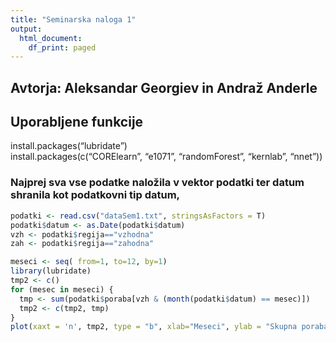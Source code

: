```yaml
---
title: "Seminarska naloga 1"
output:
  html_document:
    df_print: paged
---
```


## Avtorja: Aleksandar Georgiev in Andraž Anderle

## Uporabljene funkcije
install.packages("lubridate") <br />
install.packages(c("CORElearn", "e1071", "randomForest", "kernlab", "nnet"))

### Najprej sva vse podatke naložila v vektor podatki ter datum shranila kot podatkovni tip datum, 
```r
podatki <- read.csv("dataSem1.txt", stringsAsFactors = T)
podatki$datum <- as.Date(podatki$datum)
vzh <- podatki$regija=="vzhodna"
zah <- podatki$regija=="zahodna"
```

```r
meseci <- seq( from=1, to=12, by=1)
library(lubridate)
tmp2 <- c()
for (mesec in meseci) {
  tmp <- sum(podatki$poraba[vzh & (month(podatki$datum) == mesec)])
  tmp2 <- c(tmp2, tmp)
}
plot(xaxt = 'n', tmp2, type = "b", xlab="Meseci", ylab = "Skupna poraba posamenze regije", main ="Poraba po posameznih regiji po mesecih")
```

